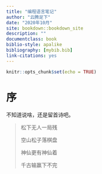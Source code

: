 ```yaml
---
title: "编程语言笔记"
author: "云腾足下"
date: "2020年10月"
site: bookdown::bookdown_site
description: ""
documentclass: book
biblio-style: apalike
bibliography: [mybib.bib]
link-citations: yes
---
```


```r
knitr::opts_chunk$set(echo = TRUE)
```

# 序 {-}

不知道说啥，还是留首诗吧。

>松下无人一局残
>
>空山松子落棋盘
>
>神仙更有神仙着
>
>千古输赢下不完






